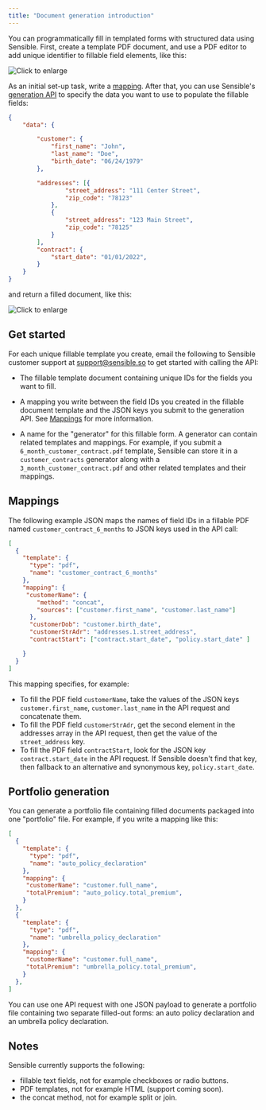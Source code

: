 ```yaml
---
title: "Document generation introduction"
---
```

You can programmatically fill in templated forms with structured data using Sensible. First, create a template PDF document, and use a PDF editor to add unique identifier to fillable field elements, like this: 

![Click to enlarge](https://raw.githubusercontent.com/sensible-hq/sensible-docs/main/readme-sync/assets/v0/images/final/docgen-1.png)

As an initial set-up task, write a [mapping](#mapping). After that, you can use Sensible's [generation API](https://docs.sensible.so/reference/fill-doc) to specify the data you want to use to populate the fillable fields:

```json
{
	"data": {

		"customer": {
			"first_name": "John",
			"last_name": "Doe",
			"birth_date": "06/24/1979"
		},

		"addresses": [{
				"street_address": "111 Center Street",
				"zip_code": "78123"
			},
			{
				"street_address": "123 Main Street",
				"zip_code": "78125"
			}
		],
		"contract": {
			"start_date": "01/01/2022",
		}
	}
}
```

and return a filled document, like this:

![Click to enlarge](https://raw.githubusercontent.com/sensible-hq/sensible-docs/main/readme-sync/assets/v0/images/final/docgen-2.png)

## Get started

For each unique fillable template you create, email the following to Sensible customer support at [support@sensible.so](mailto:support@sensible.so) to get started with calling the API: 

- The fillable template document containing unique IDs for the fields you want to fill.

- A mapping you write between the field IDs you created in the fillable document template and the JSON keys you submit to the generation API. See [Mappings](#mappings) for more information. 

- A name for the "generator" for this fillable form. A generator can contain related templates and mappings. For example, if you submit a `6_month_customer_contract.pdf` template, Sensible can store it in a `customer_contracts` generator along with a `3_month_customer_contract.pdf` and other related templates and their mappings.

## Mappings

The following example JSON maps the names of field IDs in a fillable PDF named `customer_contract_6_months` to JSON keys used in the API call:

```json
[
  {
    "template": {
      "type": "pdf",
      "name": "customer_contract_6_months"
    },
    "mapping": {
     "customerName": {
        "method": "concat",
        "sources": ["customer.first_name", "customer.last_name"]
      },
      "customerDob": "customer.birth_date",  
      "customerStrAdr": "addresses.1.street_address",
      "contractStart": ["contract.start_date", "policy.start_date" ]

    }
  }
]

```

This mapping specifies, for example:

- To fill the PDF field `customerName`, take the values of the JSON keys `customer.first_name`, `customer.last_name` in the API request and concatenate them. 
- To fill the PDF field `customerStrAdr`, get the second element in the addresses array in the API request, then get the value of the `street_address` key.
- To fill the PDF field `contractStart`, look for the JSON key `contract.start_date` in the API request. If Sensible doesn't find that key, then fallback to an alternative and synonymous key, `policy.start_date`.

## Portfolio generation

You can generate a portfolio file containing filled documents packaged into one "portfolio" file. For example, if you write a mapping like this:

```json
[
  {
    "template": {
      "type": "pdf",
      "name": "auto_policy_declaration"
    },
    "mapping": {
     "customerName": "customer.full_name",
     "totalPremium": "auto_policy.total_premium",  
    }
  },
  {
    "template": {
      "type": "pdf",
      "name": "umbrella_policy_declaration"
    },
    "mapping": {
     "customerName": "customer.full_name",
     "totalPremium": "umbrella_policy.total_premium",  
    }
  }, 
]
```

You can use one API request with one JSON payload to generate a portfolio file containing two separate filled-out forms: an auto policy declaration and an umbrella policy declaration.

## Notes

Sensible currently supports the following:

- fillable text fields, not for example checkboxes or radio buttons.
- PDF templates, not for example HTML (support coming soon).
- the concat method, not for example split or join.
